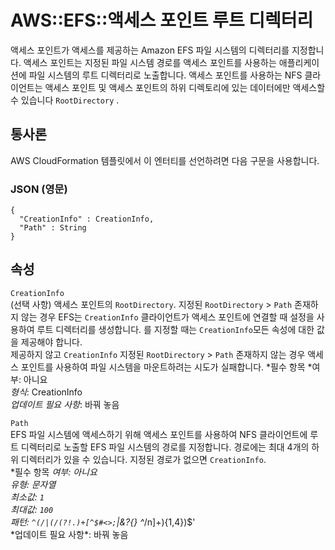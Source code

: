 # AWS::EFS::액세스 포인트 루트 디렉터리

액세스 포인트가 액세스를 제공하는 Amazon EFS 파일 시스템의 디렉터리를 지정합니다. 액세스 포인트는 지정된 파일 시스템 경로를 액세스 포인트를 사용하는 애플리케이션에 파일 시스템의 루트 디렉터리로 노출합니다. 액세스 포인트를 사용하는 NFS 클라이언트는 액세스 포인트 및 액세스 포인트의 하위 디렉토리에 있는 데이터에만 액세스할 수 있습니다 `RootDirectory` .

## 통사론

AWS CloudFormation 템플릿에서 이 엔터티를 선언하려면 다음 구문을 사용합니다.

### JSON (영문)

```
{
  "CreationInfo" : CreationInfo,
  "Path" : String
}
```

## 속성

`CreationInfo`  
(선택 사항) 액세스 포인트의 `RootDirectory`. 지정된 `RootDirectory` > `Path` 존재하지 않는 경우 EFS는 `CreationInfo` 클라이언트가 액세스 포인트에 연결할 때 설정을 사용하여 루트 디렉터리를 생성합니다. 를 지정할 때는 `CreationInfo`모든 속성에 대한 값을 제공해야 합니다.  
제공하지 않고 `CreationInfo` 지정된 `RootDirectory` > `Path` 존재하지 않는 경우 액세스 포인트를 사용하여 파일 시스템을 마운트하려는 시도가 실패합니다.
*필수 항목 *여부: 아니요  
_형식_: CreationInfo  
_업데이트 필요 사항_: 바꿔 놓음

`Path`  
EFS 파일 시스템에 액세스하기 위해 액세스 포인트를 사용하여 NFS 클라이언트에 루트 디렉터리로 노출할 EFS 파일 시스템의 경로를 지정합니다. 경로에는 최대 4개의 하위 디렉터리가 있을 수 있습니다. 지정된 경로가 없으면 `CreationInfo`.  
*필수 항목 *여부: 아니요  
_유형_: 문자열  
*최소*값: `1`  
*최대*값: `100`  
_패턴_: `^(/|(/(?!.)+[^$#<>;`|&?{} ^*/n]+){1,4})$'  
*업데이트 필요 사항\*: 바꿔 놓음
